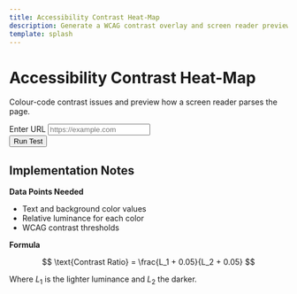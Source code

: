 ```yaml
---
title: Accessibility Contrast Heat-Map
description: Generate a WCAG contrast overlay and screen reader preview.
template: splash
---
```


<div id="contrast-root" class="container my-4">
  <div class="row justify-content-center">
    <div class="col-lg-8">
      <div class="text-center mb-4">
        <h1>Accessibility Contrast Heat-Map</h1>
        <p>Colour-code contrast issues and preview how a screen reader parses the page.</p>
      </div>
      <form id="contrast-form" class="row gy-2 gx-3 align-items-end mb-3">
        <div class="col-md-8">
          <label for="contrast-url" class="form-label">Enter URL</label>
          <input type="url" id="contrast-url" name="url" placeholder="https://example.com" class="form-control" />
        </div>
        <div class="col-auto">
          <button type="submit" class="btn btn-primary mt-3">Run Test</button>
        </div>
      </form>
      <div id="contrast-results"></div>
    </div>
  </div>
</div>

<script type="module" src="/js/contrast-heat-map.js" defer></script>

## Implementation Notes

**Data Points Needed**

- Text and background color values
- Relative luminance for each color
- WCAG contrast thresholds

**Formula**

$$
\text{Contrast Ratio} = \frac{L_1 + 0.05}{L_2 + 0.05}
$$

Where $L_1$ is the lighter luminance and $L_2$ the darker.
